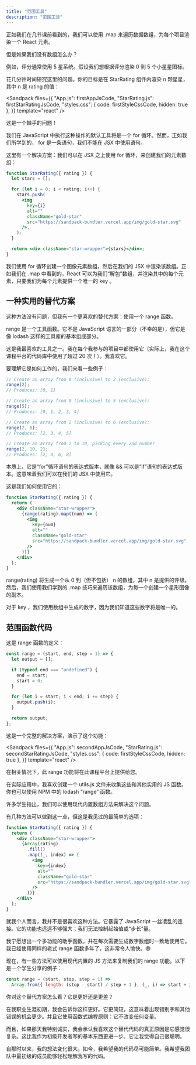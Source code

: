 ```yaml
---
title: "范围工具"
description: "范围工具"
---
```



正如我们在几节课前看到的，我们可以使用 .map 来遍历数据数组，为每个项目渲染一个 React 元素。

但是如果我们没有数组怎么办？

例如，评分通常使用 5 星系统。假设我们想根据评分渲染 0 到 5 个小星星图标。

花几分钟时间研究这里的问题。你的目标是在 StarRating 组件内渲染 n 颗星星，其中 n 是 rating 的值：

<Sandpack
  files={{
    "App.js": firstAppJsCode,
    "StarRating.js": firstStarRatingJsCode,
    "styles.css": { code: firstStyleCssCode, hidden: true },
  }}
  template="react"
/>

这是一个棘手的问题！

我们在 JavaScript 中执行这种操作的默认工具将是一个 for 循环。然而，正如我们所学到的， for 是一条语句，我们不能在 JSX 中使用语句。

这里有一个解决方案：我们可以在 JSX 之上使用 for 循环，来创建我们的元素数组：

```jsx
function StarRating({ rating }) {
  let stars = [];

  for (let i = 0; i < rating; i++) {
    stars.push(
      <img
        key={i}
        alt=""
        className="gold-star"
        src="https://sandpack-bundler.vercel.app/img/gold-star.svg"
      />,
    );
  }

  return <div className="star-wrapper">{stars}</div>;
}
```

我们使用 for 循环创建一个图像元素数组，然后在我们的 JSX 中渲染该数组。正如我们在 .map 中看到的，React 可以为我们“解包”数组，并渲染其中的每个元素，只要我们为每个元素提供一个唯一的 key 。

## 一种实用的替代方案

这种方法没有问题，但我有一个更喜欢的替代方案：使用一个 range 函数。

range 是一个工具函数。它不是 JavaScript 语言的一部分（不幸的是），但它是像 lodash 这样的工具库的基本组成部分。

这是我最喜欢的工具之一。我在每个我参与的项目中都使用它（实际上，我在这个课程平台的代码库中使用了超过 20 次！）。我喜欢它。

要理解它是如何工作的，我们来看一些例子：

```jsx
// Create an array from 0 (inclusive) to 2 (exclusive):
range(2);
// Produces: [0, 1]

// Create an array from 0 (inclusive) to 5 (exclusive):
range(5);
// Produces: [0, 1, 2, 3, 4]

// Create an array from 2 (inclusive) to 6 (exclusive):
range(2, 6);
// Produces: [2, 3, 4, 5]

// Create an array from 2 to 10, picking every 2nd number
range(2, 10, 2);
// Produces: [2, 4, 6, 8]
```

本质上，它是“for”循环语句的表达式版本，就像 && 可以是“if”语句的表达式版本。这意味着我们可以在我们的 JSX 中使用它。

这是我们如何使用它的：

```jsx
function StarRating({ rating }) {
  return (
    <div className="star-wrapper">
      {range(rating).map((num) => (
        <img
          key={num}
          alt=""
          className="gold-star"
          src="https://sandpack-bundler.vercel.app/img/gold-star.svg"
        />
      ))}
    </div>
  );
}
```

range(rating) 将生成一个从 0 到（但不包括） n 的数组，其中 n 是提供的评级。然后，我们使用我们学到的 .map 技巧来遍历该数组，为每一个创建一个星形图像的副本。

对于 key ，我们使用数组中生成的数字，因为我们知道这些数字将是唯一的。

## 范围函数代码

这是 range 函数的定义：

```jsx
const range = (start, end, step = 1) => {
  let output = [];

  if (typeof end === "undefined") {
    end = start;
    start = 0;
  }

  for (let i = start; i < end; i += step) {
    output.push(i);
  }

  return output;
};
```

这是一个完整的解决方案，演示了这个功能：

<Sandpack
  files={{
    "App.js": secondAppJsCode,
    "StarRating.js": secondStarRatingJsCode,
    "styles.css": { code: firstStyleCssCode, hidden: true },
  }}
  template="react"
/>

在相关情况下，此 range 功能将在此课程平台上提供给您。

在实际应用中，我喜欢创建一个 utils.js 文件来收集这些和其他实用的 JS 函数。你也可以使用 NPM 中的 lodash “range” 函数。

<Callout title="一种更简单的替代方案？">

许多学生指出，我们可以使用现代内置数组方法来解决这个问题。

有几种方法可以做到这一点，但这是我见过的最简单的选项：

```jsx
function StarRating({ rating }) {
  return (
    <div className="star-wrapper">
      {Array(rating)
        .fill()
        .map((_, index) => (
          <img
            key={index}
            alt=""
            className="gold-star"
            src="https://sandpack-bundler.vercel.app/img/gold-star.svg"
          />
        ))}
    </div>
  );
}
```

就我个人而言，我并不是很喜欢这种方法。它暴露了 JavaScript 一丝凌乱的连接。它的功能也远远不够强大；我们无法控制起始值或“步长”量。

我宁愿想出一个多功能的助手函数，并在每次需要生成数字数组时一致地使用它。我已经使用同样的老式 range 函数多年了，这非常令人愉快。😄

现在，有一些方法可以使用现代内置的 JS 方法来复制我们的 range 功能。以下是一个学生分享的例子：

```jsx
const range = (start, stop, step = 1) =>
  Array.from({ length: (stop - start) / step + 1 }, (_, i) => start + i * step);
```

你对这个替代方案怎么看？它是更好还是更差？

在我职业生涯初期，我会告诉你这样更好。它更简短，这意味着出现错别字和其他错误的机会更少。并且它使用函数式编程原则：它不改变任何变量。

而且，如果那天我特别诚实，我会承认我喜欢这个替代代码的真正原因是它感觉很复杂。这比我作为初级开发者写的基本东西更进一步。它让我觉得自己很聪明。

自那时以来，我的想法变化很大。如今，我希望我的代码尽可能简单。我希望我团队中最初级的成员能够轻松理解我写的代码。

</Callout>
